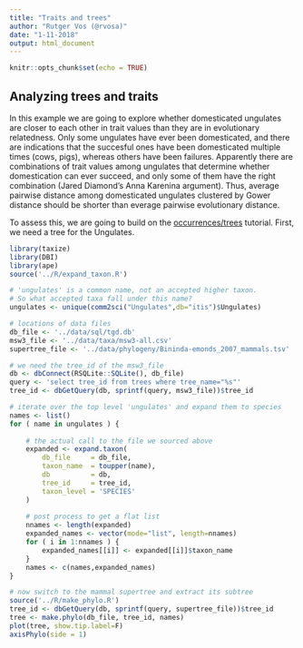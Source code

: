 ```yaml
---
title: "Traits and trees"
author: "Rutger Vos (@rvosa)"
date: "1-11-2018"
output: html_document
---
```


```r
knitr::opts_chunk$set(echo = TRUE)
```

## Analyzing trees and traits

In this example we are going to explore whether domesticated ungulates are closer to each 
other in trait values than they are in evolutionary relatedness. Only some ungulates have 
ever been domesticated, and there are indications that the succesful ones have been 
domesticated multiple times (cows, pigs), whereas others have been failures. Apparently 
there are combinations of trait values among ungulates that determine whether domestication 
can ever succeed, and only some of them have the right combination (Jared Diamond's Anna 
Karenina argument). Thus, average pairwise distance among domesticated ungulates clustered 
by Gower distance should be shorter than everage pairwise evolutionary distance.

To assess this, we are going to build on the [occurrences/trees](occurrences-trees.Rmd) 
tutorial. First, we need a tree for the Ungulates.

```r
library(taxize)
library(DBI)
library(ape)
source('../R/expand_taxon.R')

# 'ungulates' is a common name, not an accepted higher taxon.
# So what accepted taxa fall under this name?
ungulates <- unique(comm2sci("Ungulates",db="itis")$Ungulates)

# locations of data files
db_file <- '../data/sql/tgd.db'
msw3_file <- '../data/taxa/msw3-all.csv'
supertree_file <- '../data/phylogeny/Bininda-emonds_2007_mammals.tsv'

# we need the tree_id of the msw3_file
db <- dbConnect(RSQLite::SQLite(), db_file)
query <- 'select tree_id from trees where tree_name="%s"'
tree_id <- dbGetQuery(db, sprintf(query, msw3_file))$tree_id

# iterate over the top level 'ungulates' and expand them to species
names <- list()
for ( name in ungulates ) {
	
	# the actual call to the file we sourced above
	expanded <- expand.taxon(
		db_file     = db_file,
		taxon_name  = toupper(name),
		db          = db,
		tree_id     = tree_id,
		taxon_level = 'SPECIES'
	)
	
	# post process to get a flat list
	nnames <- length(expanded)
	expanded_names <- vector(mode="list", length=nnames)
	for ( i in 1:nnames ) {
		expanded_names[[i]] <- expanded[[i]]$taxon_name
	}
	names <- c(names,expanded_names)
}

# now switch to the mammal supertree and extract its subtree
source('../R/make_phylo.R')
tree_id <- dbGetQuery(db, sprintf(query, supertree_file))$tree_id
tree <- make.phylo(db_file, tree_id, names)
plot(tree, show.tip.label=F)
axisPhylo(side = 1)
```

